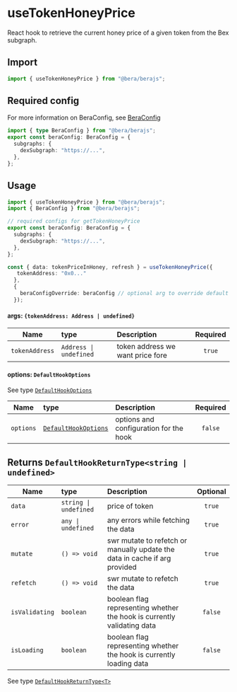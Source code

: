 # useTokenHoneyPrice

React hook to retrieve the current honey price of a given token from the Bex subgraph.

## Import

```ts twoslash
import { useTokenHoneyPrice } from "@bera/berajs";
```

## Required config

For more information on BeraConfig, see [BeraConfig](/bera-config/)
```ts twoslash
import { type BeraConfig } from "@bera/berajs";
export const beraConfig: BeraConfig = {
  subgraphs: {
    dexSubgraph: "https://...",
  },
};
```


## Usage

```ts twoslash [example.ts]
import { useTokenHoneyPrice } from "@bera/berajs";
import { BeraConfig } from "@bera/berajs";

// required configs for getTokenHoneyPrice
export const beraConfig: BeraConfig = {
  subgraphs: {
    dexSubgraph: "https://...",
  },
};

const { data: tokenPriceInHoney, refresh } = useTokenHoneyPrice({
   tokenAddress: "0x0..."
  }, 
  {
    beraConfigOverride: beraConfig // optional arg to override default beraConfig
  });
```

#### args: `{tokenAddress: Address | undefined}`

| Name   | type     | Description                                               | Required |
| ------ | :------- | :-------------------------------------------------------- | :------: |
| `tokenAddress` | `Address \| undefined` | token address we want price fore |  `true`  |

#### options: `DefaultHookOptions`

See type [`DefaultHookOptions`](/types/DefaultHookOptions/)

| Name      | type                                               | Description                            | Required |
| --------- | :------------------------------------------------- | :------------------------------------- | :------: |
| `options` | [`DefaultHookOptions`](/types/DefaultHookOptions/) | options and configuration for the hook | `false`  |



## Returns `DefaultHookReturnType<string | undefined>`


| Name           | type                                | Description                                                                | Optional |
| -------------- | :---------------------------------- | :------------------------------------------------------------------------- | :------: |
| `data`         | `string \| undefined`        | price of token                                           |  `true`  |
| `error`        | `any \| undefined`                  | any errors while fetching the data                                         |  `true`  |
| `mutate`       | `() => void` | swr mutate to refetch or manually update the data in cache if arg provided |  `true`  |
| `refetch`      | `() => void`                        | swr mutate to refetch the data                                             |  `true`  |
| `isValidating` | `boolean`                           | boolean flag representing whether the hook is currently validating data    | `false`  |
| `isLoading`    | `boolean`                           | boolean flag representing whether the hook is currently loading data       | `false`  |


See type [`DefaultHookReturnType<T>`](/types/DefaultHookReturnType/)
